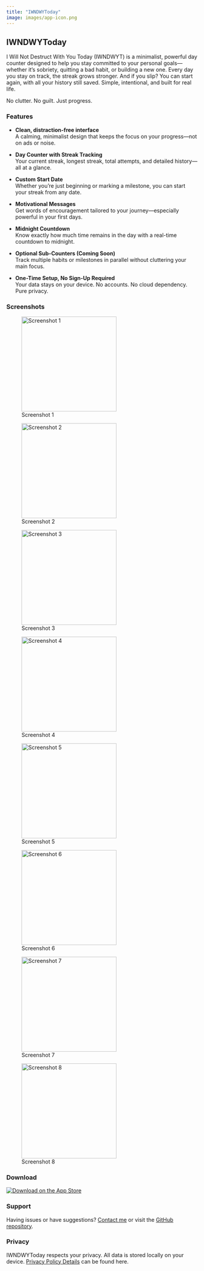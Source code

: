 ```yaml
---
title: "IWNDWYToday"
image: images/app-icon.png
---
```


## IWNDWYToday

I Will Not Destruct With You Today (IWNDWYT) is a minimalist, powerful day counter designed to help you stay committed to your personal goals—whether it's sobriety, quitting a bad habit, or building a new one. Every day you stay on track, the streak grows stronger. And if you slip? You can start again, with all your history still saved. Simple, intentional, and built for real life.

No clutter. No guilt. Just progress.


### Features

- **Clean, distraction-free interface**  
  A calming, minimalist design that keeps the focus on your progress—not on ads or noise.

- **Day Counter with Streak Tracking**  
  Your current streak, longest streak, total attempts, and detailed history—all at a glance.

- **Custom Start Date**  
  Whether you're just beginning or marking a milestone, you can start your streak from any date.

- **Motivational Messages**  
  Get words of encouragement tailored to your journey—especially powerful in your first days.

- **Midnight Countdown**  
  Know exactly how much time remains in the day with a real-time countdown to midnight.

- **Optional Sub-Counters (Coming Soon)**  
  Track multiple habits or milestones in parallel without cluttering your main focus.

- **One-Time Setup, No Sign-Up Required**  
  Your data stays on your device. No accounts. No cloud dependency. Pure privacy.

### Screenshots

::: {layout="[1,1,1,1]" layout-valign="center"}
![Screenshot 1](images/01.webp){fig-alt="IWNDWYToday app screenshot 1" width=250}

![Screenshot 2](images/02.webp){fig-alt="IWNDWYToday app screenshot 2" width=250}

![Screenshot 3](images/03.webp){fig-alt="IWNDWYToday app screenshot 3" width=250}

![Screenshot 4](images/04.webp){fig-alt="IWNDWYToday app screenshot 4" width=250}
:::

::: {layout="[1,1,1,1]" layout-valign="center"}
![Screenshot 5](images/05.webp){fig-alt="IWNDWYToday app screenshot 5" width=250}

![Screenshot 6](images/06.webp){fig-alt="IWNDWYToday app screenshot 6" width=250}

![Screenshot 7](images/07.webp){fig-alt="IWNDWYToday app screenshot 7" width=250}

![Screenshot 8](images/08.webp){fig-alt="IWNDWYToday app screenshot 8" width=250}
:::

### Download

[![Download on the App Store](https://developer.apple.com/assets/elements/badges/download-on-the-app-store.svg)](https://apps.apple.com/us/app/iwndwytoday/id6747836739)

### Support

Having issues or have suggestions? [Contact me](mailto:iwndwytoday@markgingrass.com) or visit the [GitHub repository](https://github.com/mtgingrass/iwndwy).

### Privacy

IWNDWYToday respects your privacy. All data is stored locally on your device. [Privacy Policy Details](./privacy.html) can be found here. 